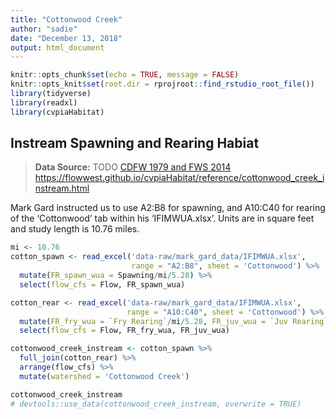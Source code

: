 ```yaml
---
title: "Cottonwood Creek"
author: "sadie"
date: "December 13, 2018"
output: html_document
---
```


```r
knitr::opts_chunk$set(echo = TRUE, message = FALSE)
knitr::opts_knit$set(root.dir = rprojroot::find_rstudio_root_file())
library(tidyverse)
library(readxl)
library(cvpiaHabitat)
```

## Instream Spawning and Rearing Habiat

> **Data Source:**   TODO
> [CDFW 1979 and FWS 2014](https://s3-us-west-2.amazonaws.com/cvpiahabitat-r-package/cvpia-sit-model-inputs/CDFW1979_CottonwoodSpawningIFIM.PDF)
> <https://flowwest.github.io/cvpiaHabitat/reference/cottonwood_creek_instream.html>

Mark Gard instructed us to use A2:B8 for spawning, and A10:C40 for rearing of the 'Cottonwood' tab
within his 'IFIMWUA.xlsx'. Units are in square feet and study length is 10.76 miles.

```r
mi <- 10.76
cotton_spawn <- read_excel('data-raw/mark_gard_data/IFIMWUA.xlsx', 
                           range = "A2:B8", sheet = 'Cottonwood') %>% 
  mutate(FR_spawn_wua = Spawning/mi/5.28) %>% 
  select(flow_cfs = Flow, FR_spawn_wua)

cotton_rear <- read_excel('data-raw/mark_gard_data/IFIMWUA.xlsx', 
                          range = "A10:C40", sheet = 'Cottonwood') %>% 
  mutate(FR_fry_wua = `Fry Rearing`/mi/5.28, FR_juv_wua = `Juv Rearing`/mi/5.28) %>% 
  select(flow_cfs = Flow, FR_fry_wua, FR_juv_wua)

cottonwood_creek_instream <- cotton_spawn %>% 
  full_join(cotton_rear) %>% 
  arrange(flow_cfs) %>% 
  mutate(watershed = 'Cottonwood Creek')

cottonwood_creek_instream
# devtools::use_data(cottonwood_creek_instream, overwrite = TRUE)
```

